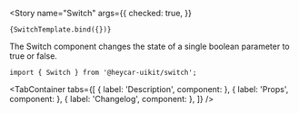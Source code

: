

<Meta
    title="Components/Switch"
    component={Switch}
/>


<!-- Canvas -->

<Story
    name="Switch"
    args={{
        checked: true,
    }}
>
    {SwitchTemplate.bind({})}
</Story>

<!-- Docs -->

<ComponentHeader
    name="Switch"
    version={version}
    stage={1}
    design="https://www.figma.com/file/rrvkvQEoVTOHa7MzyKSaoz/OTP-Global-Design-System?node-id=1370%3A40765"
/>

The Switch component changes the state of a single boolean parameter to true or false.

```tsx
import { Switch } from '@heycar-uikit/switch';
```

<TabContainer
    tabs={[
        { label: 'Description', component: <Description /> },
        { label: 'Props', component: <Props of={Switch} /> },
        { label: 'Changelog', component: <Changelog /> },
    ]}
/>
